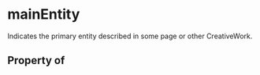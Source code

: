 # mainEntity

Indicates the primary entity described in some page or other CreativeWork.

## Property of



